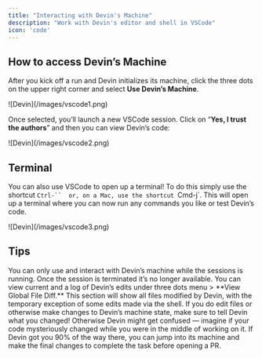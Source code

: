 ```yaml
---
title: "Interacting with Devin's Machine"
description: "Work with Devin's editor and shell in VSCode"
icon: 'code'
---
```


## How to access Devin’s Machine

After you kick off a run and Devin initializes its machine, click the three dots on the upper right corner and select **Use Devin’s Machine**.

<Frame>
    ![Devin](/images/vscode1.png)
</Frame>

Once selected, you’ll launch a new VSCode session. Click on “**Yes, I trust the authors**” and then you can view Devin’s code:

<Frame>
    ![Devin](/images/vscode2.png)
</Frame>

## Terminal

You can also use VSCode to open up a terminal! To do this simply use the shortcut `Ctrl-``  or, on a Mac, use the shortcut `Cmd-j`. This will open up a terminal where you can now run any commands you like or test Devin’s code.

<Frame>
    ![Devin](/images/vscode3.png)
</Frame>

## Tips

<Accordion title="Edit while the session is running">
You can only use and interact with Devin’s machine while the sessions is running. Once the session is terminated it’s no longer available.
</Accordion>

<Accordion title="Check out file diffs">
You can view current and a log of Devin’s edits under three dots menu > **View Global File Diff.** This section will show all files modified by Devin, with the temporary exception of some edits made via the shell.
</Accordion>

<Accordion title="Keep Devin a heads up when making edits" icon="flag-checkered">
If you do edit files or otherwise make changes to Devin’s machine state, make sure to tell Devin what you changed! Otherwise Devin might get confused — imagine if your code mysteriously changed while you were in the middle of working on it.
</Accordion>

<Accordion title="Help Devin on the last mile">
If Devin got you 90% of the way there, you can jump into its machine and make the final changes to complete the task before opening a PR.
</Accordion>
